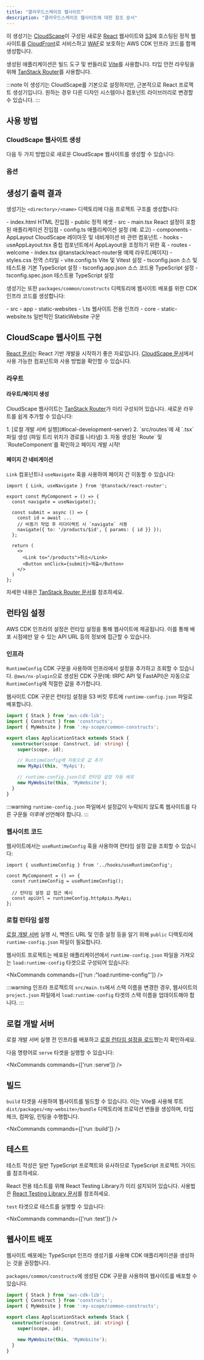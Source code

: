 ```yaml
---
title: "클라우드스케이프 웹사이트"
description: "클라우드스케이프 웹사이트에 대한 참조 문서"
---
```





이 생성기는 [CloudScape](http://cloudscape.design/)이 구성된 새로운 [React](https://react.dev/) 웹사이트와 [S3](https://aws.amazon.com/s3/)에 호스팅된 정적 웹사이트를 [CloudFront](https://aws.amazon.com/cloudfront/)로 서비스하고 [WAF](https://aws.amazon.com/waf/)로 보호하는 AWS CDK 인프라 코드를 함께 생성합니다.

생성된 애플리케이션은 빌드 도구 및 번들러로 [Vite](https://vite.dev/)를 사용합니다. 타입 안전 라우팅을 위해 [TanStack Router](https://tanstack.com/router/v1)를 사용합니다.

:::note
이 생성기는 CloudScape를 기본으로 설정하지만, 근본적으로 React 프로젝트 생성기입니다. 원하는 경우 다른 디자인 시스템이나 컴포넌트 라이브러리로 변경할 수 있습니다.
:::

## 사용 방법

### CloudScape 웹사이트 생성

다음 두 가지 방법으로 새로운 CloudScape 웹사이트를 생성할 수 있습니다:

<RunGenerator generator="ts#cloudscape-website" />

### 옵션

<GeneratorParameters generator="ts#cloudscape-website" />

## 생성기 출력 결과

생성기는 `<directory>/<name>` 디렉토리에 다음 프로젝트 구조를 생성합니다:

<FileTree>
  - index.html HTML 진입점
  - public 정적 에셋
  - src
    - main.tsx React 설정이 포함된 애플리케이션 진입점
    - config.ts 애플리케이션 설정 (예: 로고)
    - components
      - AppLayout CloudScape 레이아웃 및 네비게이션 바 관련 컴포넌트
    - hooks
      - useAppLayout.tsx 중첩 컴포넌트에서 AppLayout을 조정하기 위한 훅
    - routes
      - welcome
        - index.tsx @tanstack/react-router용 예제 라우트(페이지)
    - styles.css 전역 스타일
  - vite.config.ts Vite 및 Vitest 설정
  - tsconfig.json 소스 및 테스트용 기본 TypeScript 설정
  - tsconfig.app.json 소스 코드용 TypeScript 설정
  - tsconfig.spec.json 테스트용 TypeScript 설정
</FileTree>

생성기는 또한 `packages/common/constructs` 디렉토리에 웹사이트 배포를 위한 CDK 인프라 코드를 생성합니다:

<FileTree>
  - src
    - app
      - static-websites
        - \<name>.ts 웹사이트 전용 인프라
    - core
      - static-website.ts 일반적인 StaticWebsite 구문
</FileTree>

## CloudScape 웹사이트 구현

[React 문서](https://react.dev/learn)는 React 기반 개발을 시작하기 좋은 자료입니다. [CloudScape 문서](https://cloudscape.design/components/)에서 사용 가능한 컴포넌트와 사용 방법을 확인할 수 있습니다.

### 라우트

#### 라우트/페이지 생성

CloudScape 웹사이트는 [TanStack Router](https://tanstack.com/router/v1)가 미리 구성되어 있습니다. 새로운 라우트를 쉽게 추가할 수 있습니다:

<Steps>
  1. [로컬 개발 서버 실행](#local-development-server)
  2. `src/routes`에 새 `<page-name>.tsx` 파일 생성 (파일 트리 위치가 경로를 나타냄)
  3. 자동 생성된 `Route` 및 `RouteComponent`를 확인하고 페이지 개발 시작!
</Steps>

#### 페이지 간 네비게이션

`Link` 컴포넌트나 `useNavigate` 훅을 사용하여 페이지 간 이동할 수 있습니다:

```tsx {1, 4, 8-9, 14}
import { Link, useNavigate } from '@tanstack/react-router';

export const MyComponent = () => {
  const navigate = useNavigate();

  const submit = async () => {
    const id = await ...
    // 비동기 작업 후 리다이렉트 시 `navigate` 사용
    navigate({ to: '/products/$id', { params: { id }} });
  };

  return (
    <>
      <Link to="/products">취소</Link>
      <Button onClick={submit}>제출</Button>
    </>
  )
};
```

자세한 내용은 [TanStack Router 문서](https://tanstack.com/router/latest/docs/framework/react/overview)를 참조하세요.

## 런타임 설정

AWS CDK 인프라의 설정은 런타임 설정을 통해 웹사이트에 제공됩니다. 이를 통해 배포 시점에만 알 수 있는 API URL 등의 정보에 접근할 수 있습니다.

### 인프라

`RuntimeConfig` CDK 구문을 사용하여 인프라에서 설정을 추가하고 조회할 수 있습니다. `@aws/nx-plugin`으로 생성된 CDK 구문(예: <Link path="guides/trpc">tRPC API</Link> 및 <Link path="guides/fastapi">FastAPI</Link>)은 자동으로 `RuntimeConfig`에 적절한 값을 추가합니다.

웹사이트 CDK 구문은 런타임 설정을 S3 버킷 루트에 `runtime-config.json` 파일로 배포합니다.

```ts title="packages/infra/src/stacks/application-stack.ts" {9-10,12-13}
import { Stack } from 'aws-cdk-lib';
import { Construct } from 'constructs';
import { MyWebsite } from ':my-scope/common-constructs';

export class ApplicationStack extends Stack {
  constructor(scope: Construct, id: string) {
    super(scope, id);

    // RuntimeConfig에 자동으로 값 추가
    new MyApi(this, 'MyApi');

    // runtime-config.json으로 런타임 설정 자동 배포
    new MyWebsite(this, 'MyWebsite');
  }
}
```

:::warning
`runtime-config.json` 파일에서 설정값이 누락되지 않도록 웹사이트를 다른 구문들 _이후에_ 선언해야 합니다.
:::

### 웹사이트 코드

웹사이트에서는 `useRuntimeConfig` 훅을 사용하여 런타임 설정 값을 조회할 수 있습니다:

```tsx {1,4}
import { useRuntimeConfig } from '../hooks/useRuntimeConfig';

const MyComponent = () => {
  const runtimeConfig = useRuntimeConfig();

  // 런타임 설정 값 접근 예시
  const apiUrl = runtimeConfig.httpApis.MyApi;
};
```

### 로컬 런타임 설정

[로컬 개발 서버](#local-development-server) 실행 시, 백엔드 URL 및 인증 설정 등을 알기 위해 `public` 디렉토리에 `runtime-config.json` 파일이 필요합니다.

웹사이트 프로젝트는 배포된 애플리케이션에서 `runtime-config.json` 파일을 가져오는 `load:runtime-config` 타겟으로 구성되어 있습니다:

<NxCommands commands={['run <my-website>:"load:runtime-config"']} />

:::warning
인프라 프로젝트의 `src/main.ts`에서 스택 이름을 변경한 경우, 웹사이트의 `project.json` 파일에서 `load:runtime-config` 타겟의 스택 이름을 업데이트해야 합니다.
:::

## 로컬 개발 서버

로컬 개발 서버 실행 전 인프라를 배포하고 [로컬 런타임 설정을 로드](#local-runtime-config)했는지 확인하세요.

다음 명령어로 `serve` 타겟을 실행할 수 있습니다:

<NxCommands commands={['run <my-website>:serve']} />

## 빌드

`build` 타겟을 사용하여 웹사이트를 빌드할 수 있습니다. 이는 Vite를 사용해 루트 `dist/packages/<my-website>/bundle` 디렉토리에 프로덕션 번들을 생성하며, 타입 체크, 컴파일, 린팅을 수행합니다.

<NxCommands commands={['run <my-website>:build']} />

## 테스트

테스트 작성은 일반 TypeScript 프로젝트와 유사하므로 <Link path="guides/typescript-project#testing">TypeScript 프로젝트 가이드</Link>를 참조하세요.

React 전용 테스트를 위해 React Testing Library가 미리 설치되어 있습니다. 사용법은 [React Testing Library 문서](https://testing-library.com/docs/react-testing-library/example-intro)를 참조하세요.

`test` 타겟으로 테스트를 실행할 수 있습니다:

<NxCommands commands={['run <my-website>:test']} />

## 웹사이트 배포

웹사이트 배포에는 <Link path="guides/typescript-infrastructure">TypeScript 인프라 생성기</Link>를 사용해 CDK 애플리케이션을 생성하는 것을 권장합니다.

`packages/common/constructs`에 생성된 CDK 구문을 사용하여 웹사이트를 배포할 수 있습니다.

```ts title="packages/infra/src/stacks/application-stack.ts" {3, 9}
import { Stack } from 'aws-cdk-lib';
import { Construct } from 'constructs';
import { MyWebsite } from ':my-scope/common-constructs';

export class ApplicationStack extends Stack {
  constructor(scope: Construct, id: string) {
    super(scope, id);

    new MyWebsite(this, 'MyWebsite');
  }
}
```